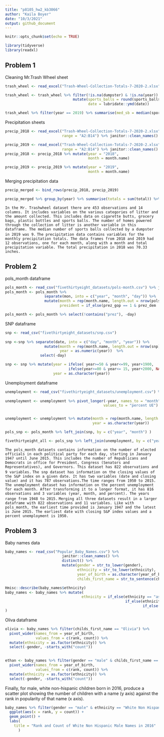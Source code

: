 ```yaml
---
title: "p8105_hw2_kb3066"
author: "Kaila Boyer"
date: "10/3/2021"
output: github_document
---
```


```r
knitr::opts_chunk$set(echo = TRUE)
```

```r
library(tidyverse)
library(readxl)
```

## Problem 1
Cleaning Mr.Trash Wheel sheet
```r
trash_wheel <- read_excel("Trash-Wheel-Collection-Totals-7-2020-2.xlsx", sheet = 1, range = "A2:N535") %>% janitor::clean_names()

trash_wheel <- trash_wheel %>% filter(!is.na(dumpster) & !is.na(year)) %>% 
                               mutate(sports_balls = round(sports_balls), 
                                      date = lubridate::ymd(date))

trash_wheel %>% filter(year == 2019) %>% summarise(med_sb = median(sports_balls))
```

Precipitation sheets 
```r
precip_2018 <- read_excel("Trash-Wheel-Collection-Totals-7-2020-2.xlsx", sheet = 7, 
                          range = "A2:B14") %>% janitor::clean_names()

precip_2019 <- read_excel("Trash-Wheel-Collection-Totals-7-2020-2.xlsx", sheet = 6, 
                          range = "A2:B14") %>% janitor::clean_names()
precip_2018 <- precip_2018 %>% mutate(year = "2018", 
                                      month = month.name)

precip_2019 <- precip_2019 %>% mutate(year = "2019", 
                                      month = month.name)
```
Merging precipitation data 
```r
precip_merged <- bind_rows(precip_2018, precip_2019)

precip_merged %>% group_by(year) %>% summarise(totals = sum(total)) %>% knitr::kable()
```

`In the Mr. Trashwheel dataset there are 453 observations and 14 columns. It includes variables on the various categories of litter and the amount collected. This includes data on cigarette butts, grocery bags, plastic bottles and sports balls. The number of homes powered through the collection of litter is another variable in this dataframe. The median number of sports balls collected by a dumpster in 2019 was 9.`
`The precipitation data contains variables for the monthly precipitation totals. The data frames from 2018 and 2019 had 12 observations, one for each month, along with a month and total precipitation variable. The total precipitation in 2018 was 70.33 inches. `


## Problem 2 

pols_month dataframe 
```r
pols_month <- read_csv("fivethirtyeight_datasets/pols-month.csv") %>% janitor::clean_names()
pols_month <- pols_month %>% 
                  separate(mon, into = c("year", "month", "day")) %>% 
                  mutate(month = rep(month.name, length.out = nrow(pols_month)), 
                         president = if_else(prez_gop == 1 & prez_dem !=1, "Republican", "Democrat"))

pols_month <- pols_month %>% select(!contains("prez"), -day) 
```

SNP dataframe
```r
snp <- read_csv("fivethirtyeight_datasets/snp.csv")
  
snp <-snp %>% separate(date, into = c("day", "month", "year")) %>% 
                  mutate(month = rep(month.name, length.out = nrow(snp)), 
                         year = as.numeric(year))  %>% 
                select(-day) 

snp <- snp %>% mutate(year = ifelse( year>=50 & year<=99, year+1900, 
                             ifelse(year>=00 & year<= 15, year+2000, NA)), 
                      year = as.character(year))
```

Unemployment dataframe
```r
unemployment <- read_csv("fivethirtyeight_datasets/unemployment.csv") %>% janitor::clean_names()
 
unemployment <- unemployment %>% pivot_longer(-year, names_to = "month", 
                                             values_to = "percent UE") %>% janitor::clean_names()


unemployment <- unemployment %>% mutate(month = rep(month.name, length.out = nrow(unemployment)), 
                                        year = as.character(year)) 
```

```r
pols_snp <- pols_month %>% left_join(snp, by = c("year", "month") )

fivethirtyeight_all <- pols_snp %>% left_join(unemployment, by = c("year", "month"))
```

`The pols_month datasets contains information on the number of elected officials in each political party for each day, starting in January 1947 until June 2015. This includes the number of Republicans and Democrats in office for President, Congress (Senators and Representatives), and Governors. This dataset has 822 observations and 9 variables.`
`The snp dataset has information on the closing values of the S&P index on a given date. It has two variables (date and closing value) and it has 787 observations.The time ranges from 1950 to 2015. `
`The unemployment dataset has information on the percent unemployment for each month. After transforming it to a longer format, it has 816 observations and 3 variables (year, month, and percent). The years range from 1948 to 2015.  `
`Merging all three datasets result in a larger dataframe with 822 observations and 11 variables. Like with pols_month, the earliest time provided is January 1947 and the latest is June 2015. The earliest date with closing S&P index values and a percent unemployment is 1950.`

## Problem 3 

Baby names data 
```r
baby_names <- read_csv("Popular_Baby_Names.csv") %>% 
                          janitor::clean_names() %>% 
                          distinct() %>% 
                          mutate(gender = str_to_lower(gender), 
                                 ethnicity = str_to_lower(ethnicity), 
                                 year_of_birth = as.character(year_of_birth), 
                                 childs_first_name = str_to_sentence(childs_first_name)) 

Hmisc::describe(baby_names$ethnicity)
baby_names <- baby_names %>% mutate(
                                   ethnicity = if_else(ethnicity == "asian and paci" | ethnicity == "asian and pacific islander", "Asian and Pacific Islander", 
                                                       if_else(ethnicity == "black non hisp" | ethnicity == "black non hispanic", "Black Non Hispanic", 
                                                               if_else(ethnicity == "white non hispanic" | ethnicity == "white non hisp", "White Non Hispanic", "Hispanic")))
)
```
Oliva dataframe 
```r
olivia <- baby_names %>% filter(childs_first_name == "Olivia") %>% 
  pivot_wider(names_from = year_of_birth, 
              values_from = c(rank, count)) %>% 
  mutate(ethnicity = as.factor(ethnicity)) %>% 
  select(-gender, -starts_with("count"))
  
```

```r
ethan <- baby_names %>% filter(gender == "male" & childs_first_name == "Ethan") %>% 
  pivot_wider(names_from = year_of_birth, 
              values_from = c(rank, count)) %>% 
  mutate(ethnicity = as.factor(ethnicity)) %>% 
  select(-gender, -starts_with("count"))
```

Finally, for male, white non-hispanic children born in 2016, produce a scatter plot showing the number of children with a name (y axis) against the rank in popularity of that name (x axis).

```r
baby_names %>% filter(gender == "male" & ethnicity == "White Non Hispanic" & year_of_birth == 2016) %>% 
  ggplot(aes(x = rank, y = count)) + 
  geom_point() + 
  labs( 
    title = "Rank and Count of White Non Hispanic Male Names in 2016"
      )
```



